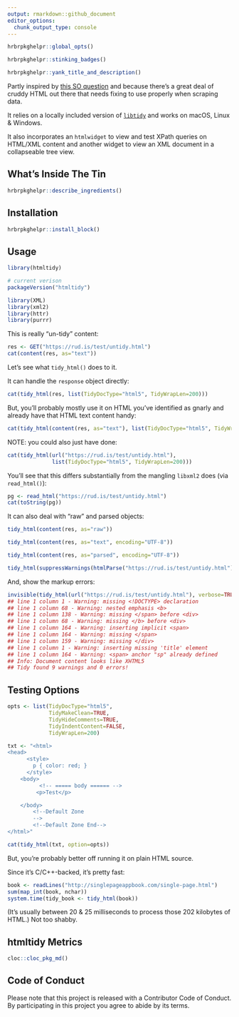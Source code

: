 ```yaml
---
output: rmarkdown::github_document
editor_options: 
  chunk_output_type: console
---
```

```r
hrbrpkghelpr::global_opts()
```

```r
hrbrpkghelpr::stinking_badges()
```

```r
hrbrpkghelpr::yank_title_and_description()
```

Partly inspired by [this SO question](http://stackoverflow.com/questions/37061873/identify-a-weblink-in-bold-in-r) and because there's a great deal of cruddy HTML out there that needs fixing to use properly when scraping data.

It relies on a locally included version of [`libtidy`](http://www.html-tidy.org/) and works on macOS, Linux & Windows.

It also incorporates an `htmlwidget` to view and test XPath queries on HTML/XML content and another widget to view an XML document in a collapseable tree view.

## What's Inside The Tin

```r
hrbrpkghelpr::describe_ingredients()
```

## Installation

```r
hrbrpkghelpr::install_block()
```

## Usage

```r
library(htmltidy)

# current verison
packageVersion("htmltidy")

library(XML)
library(xml2)
library(httr)
library(purrr)
```

This is really "un-tidy" content:

```r
res <- GET("https://rud.is/test/untidy.html")
cat(content(res, as="text"))
```

Let's see what `tidy_html()` does to it.

It can handle the `response` object directly:

```r
cat(tidy_html(res, list(TidyDocType="html5", TidyWrapLen=200)))
```

But, you'll probably mostly use it on HTML you've identified as gnarly and already have that HTML text content handy:

```r
cat(tidy_html(content(res, as="text"), list(TidyDocType="html5", TidyWrapLen=200)))
```

NOTE: you could also just have done:

```r
cat(tidy_html(url("https://rud.is/test/untidy.html"), 
              list(TidyDocType="html5", TidyWrapLen=200)))
```

You'll see that this differs substantially from the mangling `libxml2` does (via `read_html()`):

```r
pg <- read_html("https://rud.is/test/untidy.html")
cat(toString(pg))
```

It can also deal with "raw" and parsed objects:

```r
tidy_html(content(res, as="raw"))

tidy_html(content(res, as="text", encoding="UTF-8"))

tidy_html(content(res, as="parsed", encoding="UTF-8"))

tidy_html(suppressWarnings(htmlParse("https://rud.is/test/untidy.html")))
```

And, show the markup errors:

```r
invisible(tidy_html(url("https://rud.is/test/untidy.html"), verbose=TRUE))
## line 1 column 1 - Warning: missing <!DOCTYPE> declaration
## line 1 column 68 - Warning: nested emphasis <b>
## line 1 column 138 - Warning: missing </span> before <div>
## line 1 column 68 - Warning: missing </b> before <div>
## line 1 column 164 - Warning: inserting implicit <span>
## line 1 column 164 - Warning: missing </span>
## line 1 column 159 - Warning: missing </div>
## line 1 column 1 - Warning: inserting missing 'title' element
## line 1 column 164 - Warning: <span> anchor "sp" already defined
## Info: Document content looks like XHTML5
## Tidy found 9 warnings and 0 errors!
```

## Testing Options

```r
opts <- list(TidyDocType="html5",
             TidyMakeClean=TRUE,
             TidyHideComments=TRUE,
             TidyIndentContent=FALSE,
             TidyWrapLen=200)

txt <- "<html>
<head>
      <style>
        p { color: red; }
      </style>
    <body>
          <!-- ===== body ====== -->
         <p>Test</p>

    </body>
        <!--Default Zone
        -->
        <!--Default Zone End-->
</html>"

cat(tidy_html(txt, option=opts))
```

But, you're probably better off running it on plain HTML source.

Since it's C/C++-backed, it's pretty fast:

```r
book <- readLines("http://singlepageappbook.com/single-page.html")
sum(map_int(book, nchar))
system.time(tidy_book <- tidy_html(book))
```

(It's usually between 20 & 25 milliseconds to process those 202 kilobytes of HTML.) Not too shabby.

## htmltidy Metrics

```r
cloc::cloc_pkg_md()
```

## Code of Conduct

Please note that this project is released with a Contributor Code of Conduct. By participating in this project you agree to abide by its terms.
